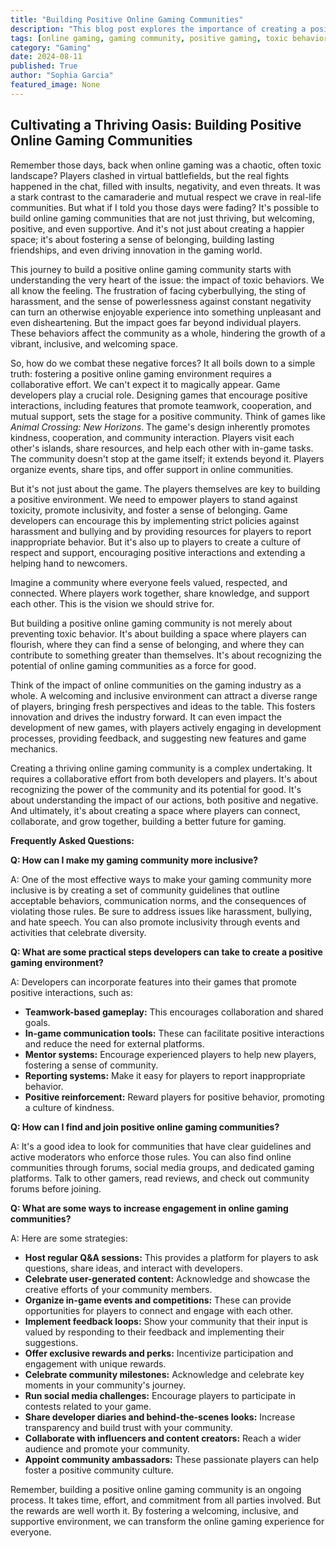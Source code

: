 ```yaml
---
title: "Building Positive Online Gaming Communities"
description: "This blog post explores the importance of creating a positive and inclusive online gaming environment. It outlines strategies for developers and players to combat toxicity, foster community, and promote innovation in the gaming world."
tags: [online gaming, gaming community, positive gaming, toxic behavior, inclusivity, community building, game development, player engagement, online safety, gaming culture]
category: "Gaming"
date: 2024-08-11
published: True
author: "Sophia Garcia"
featured_image: None
---
```


## Cultivating a Thriving Oasis: Building Positive Online Gaming Communities

Remember those days, back when online gaming was a chaotic, often toxic landscape? Players clashed in virtual battlefields, but the real fights happened in the chat, filled with insults, negativity, and even threats. It was a stark contrast to the camaraderie and mutual respect we crave in real-life communities. But what if I told you those days were fading?  It's possible to build online gaming communities that are not just thriving, but welcoming, positive, and even supportive. And it's not just about creating a happier space; it's about fostering a sense of belonging, building lasting friendships, and even driving innovation in the gaming world. 

This journey to build a positive online gaming community starts with understanding the very heart of the issue: the impact of toxic behaviors. We all know the feeling.  The frustration of facing cyberbullying, the sting of harassment, and the sense of powerlessness against constant negativity can turn an otherwise enjoyable experience into something unpleasant and even disheartening. But the impact goes far beyond individual players.  These behaviors affect the community as a whole, hindering the growth of a vibrant, inclusive, and welcoming space.

So, how do we combat these negative forces?  It all boils down to a simple truth: fostering a positive online gaming environment requires a collaborative effort.  We can't expect it to magically appear. Game developers play a crucial role. Designing games that encourage positive interactions, including features that promote teamwork, cooperation, and mutual support, sets the stage for a positive community. Think of games like *Animal Crossing: New Horizons*. The game's design inherently promotes kindness, cooperation, and community interaction.  Players visit each other's islands, share resources, and help each other with in-game tasks.  The community doesn't stop at the game itself; it extends beyond it. Players organize events, share tips, and offer support in online communities. 

But it's not just about the game.  The players themselves are key to building a positive environment. We need to empower players to stand against toxicity, promote inclusivity, and foster a sense of belonging.  Game developers can encourage this by implementing strict policies against harassment and bullying and by providing resources for players to report inappropriate behavior.  But it's also up to players to create a culture of respect and support, encouraging positive interactions and extending a helping hand to newcomers. 

Imagine a community where everyone feels valued, respected, and connected.  Where players work together, share knowledge, and support each other. This is the vision we should strive for.

But building a positive online gaming community is not merely about preventing toxic behavior. It's about building a space where players can flourish, where they can find a sense of belonging, and where they can contribute to something greater than themselves.  It's about recognizing the potential of online gaming communities as a force for good.

Think of the impact of online communities on the gaming industry as a whole.  A welcoming and inclusive environment can attract a diverse range of players, bringing fresh perspectives and ideas to the table.  This fosters innovation and drives the industry forward. It can even impact the development of new games, with players actively engaging in development processes, providing feedback, and suggesting new features and game mechanics. 

Creating a thriving online gaming community is a complex undertaking.  It requires a collaborative effort from both developers and players. It's about recognizing the power of the community and its potential for good. It's about understanding the impact of our actions, both positive and negative. And ultimately, it's about creating a space where players can connect, collaborate, and grow together, building a better future for gaming.

**Frequently Asked Questions:**

**Q: How can I make my gaming community more inclusive?**

A: One of the most effective ways to make your gaming community more inclusive is by creating a set of community guidelines that outline acceptable behaviors, communication norms, and the consequences of violating those rules.  Be sure to address issues like harassment, bullying, and hate speech.  You can also promote inclusivity through events and activities that celebrate diversity.

**Q: What are some practical steps developers can take to create a positive gaming environment?**

A:  Developers can incorporate features into their games that promote positive interactions, such as:

* **Teamwork-based gameplay:** This encourages collaboration and shared goals.
* **In-game communication tools:** These can facilitate positive interactions and reduce the need for external platforms.
* **Mentor systems:**  Encourage experienced players to help new players, fostering a sense of community.
* **Reporting systems:** Make it easy for players to report inappropriate behavior.
* **Positive reinforcement:**  Reward players for positive behavior, promoting a culture of kindness.

**Q:  How can I find and join positive online gaming communities?**

A: It's a good idea to look for communities that have clear guidelines and active moderators who enforce those rules. You can also find online communities through forums, social media groups, and dedicated gaming platforms.  Talk to other gamers, read reviews, and check out community forums before joining.

**Q: What are some ways to increase engagement in online gaming communities?**

A: Here are some strategies:

* **Host regular Q&A sessions:** This provides a platform for players to ask questions, share ideas, and interact with developers.
* **Celebrate user-generated content:**  Acknowledge and showcase the creative efforts of your community members.
* **Organize in-game events and competitions:**  These can provide opportunities for players to connect and engage with each other.
* **Implement feedback loops:** Show your community that their input is valued by responding to their feedback and implementing their suggestions.
* **Offer exclusive rewards and perks:**  Incentivize participation and engagement with unique rewards.
* **Celebrate community milestones:**  Acknowledge and celebrate key moments in your community's journey.
* **Run social media challenges:** Encourage players to participate in contests related to your game.
* **Share developer diaries and behind-the-scenes looks:**  Increase transparency and build trust with your community.
* **Collaborate with influencers and content creators:**  Reach a wider audience and promote your community.
* **Appoint community ambassadors:**  These passionate players can help foster a positive community culture. 

Remember, building a positive online gaming community is an ongoing process. It takes time, effort, and commitment from all parties involved.  But the rewards are well worth it.  By fostering a welcoming, inclusive, and supportive environment, we can transform the online gaming experience for everyone. 
